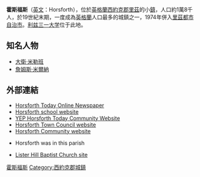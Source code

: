 {{Infobox UK place 
|country = 英格蘭
|中文名 = 霍斯福斯
|official_name = Horsforth
|latitude = 53.83413
|longitude = -1.64288
|population = 18,928
|population_ref = ''(2001)''
|civil_parish = 霍斯福斯
|metropolitan_borough = [[里茲|里茲]]
|metropolitan_county = [[西約克郡|西約克郡]]
|region = 約克郡-亨伯
|constituency_westminster = [[帕德西_(英國國會選區)|帕德西]]
|constituency_westminster1 =  [[西北利茲_(英國國會選區)|西北利茲]]
|post_town = 里茲
|postcode_district = LS18
|postcode_area = LS
|dial_code = 0113
|os_grid_reference = SE236376
|static_image = [[File:TownStreetHorsforth.jpg|250px]]
|static_image_caption = 
}}
'''霍斯福斯'''（[[英文|英文]]：Horsforth），位於[[英格蘭|英格蘭]][[西約克郡|西約克郡]][[里茲|里茲]]的小[[鎮|鎮]]，人口約1萬8千人，於19世紀末期，一度成為[[英格蘭|英格蘭]]人口最多的城鎮之一，1974年併入[[里茲|里茲]][[都市自治市|都市自治市]]。[[利兹三一大学|利兹三一大学]]位于此地。

== 知名人物 ==
*[[大衛·米勒班|大衛·米勒班]]
*[[詹姆斯·米爾納|詹姆斯·米爾納]]

== 外部連結 ==
*[http://www.horsforthtoday.co.uk Horsforth Today Online Newspaper]
*[https://web.archive.org/web/20110723180645/https://sites.leedslearning.net/schools/horsforth/Pages/Index.aspx Horsforth school website]
* [http://www.horsforthtoday.co.uk/ YEP Horsforth Today Community Website]
* [https://web.archive.org/web/20061106202647/http://www.horsforthtowncouncil.co.uk/ Horsforth Town Council website]
* [https://web.archive.org/web/20060901052756/http://www.horsforth.com/ Horsforth Community website]
* {{cite web | url = http://www.genuki.org.uk/big/eng/YKS/WRY/Guiseley/index.html | title = The Ancient Parish of Guiseley | publisher = GENUKI | accessdate=2007-10-29}} Horsforth was in this parish
*[https://web.archive.org/web/20080724085917/http://www.listerhill.ik.com/ Lister Hill Baptist Church site]

{{DEFAULTSORT:Horsforth}}
[[Category:霍斯福斯|]]
[[Category:西約克郡城鎮|Category:西約克郡城鎮]]